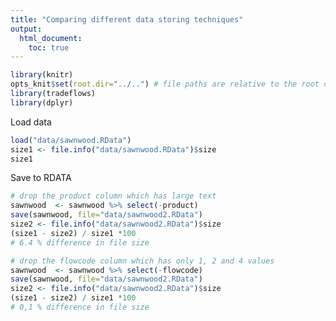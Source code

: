 ```yaml
---
title: "Comparing different data storing techniques"
output:
  html_document:
    toc: true
---
```



```r
library(knitr)
opts_knit$set(root.dir="../..") # file paths are relative to the root of the project directory
library(tradeflows)
library(dplyr)
``` 


Load data
```r
load("data/sawnwood.RData")
size1 <- file.info("data/sawnwood.RData")$size
size1
```


Save to RDATA
```r
# drop the product column which has large text
sawnwood  <- sawnwood %>% select(-product)
save(sawnwood, file="data/sawnwood2.RData")
size2 <- file.info("data/sawnwood2.RData")$size
(size1 - size2) / size1 *100
# 6.4 % difference in file size

# drop the flowcode column which has only 1, 2 and 4 values
sawnwood  <- sawnwood %>% select(-flowcode)
save(sawnwood, file="data/sawnwood2.RData")
size2 <- file.info("data/sawnwood2.RData")$size
(size1 - size2) / size1 *100
# 0,1 % difference in file size
```

